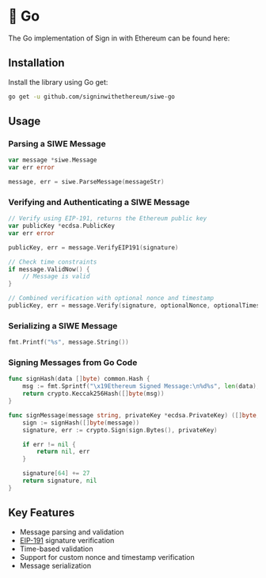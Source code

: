 
# 🏃 Go

The Go implementation of Sign in with Ethereum can be found here:

<FullWidthLink
	href='https://github.com/signinwithethereum/siwe-go'
	logo='/img/github.svg'
	text='signinwithethereum/siwe-go'
	themeAware={true}
/>

## Installation

Install the library using Go get:

```bash
go get -u github.com/signinwithethereum/siwe-go
```

## Usage

### Parsing a SIWE Message

```go
var message *siwe.Message
var err error

message, err = siwe.ParseMessage(messageStr)
```

### Verifying and Authenticating a SIWE Message

```go
// Verify using EIP-191, returns the Ethereum public key
var publicKey *ecdsa.PublicKey
var err error

publicKey, err = message.VerifyEIP191(signature)

// Check time constraints
if message.ValidNow() {
    // Message is valid
}

// Combined verification with optional nonce and timestamp
publicKey, err = message.Verify(signature, optionalNonce, optionalTimestamp)
```

### Serializing a SIWE Message

```go
fmt.Printf("%s", message.String())
```

### Signing Messages from Go Code

```go
func signHash(data []byte) common.Hash {
    msg := fmt.Sprintf("\x19Ethereum Signed Message:\n%d%s", len(data), data)
    return crypto.Keccak256Hash([]byte(msg))
}

func signMessage(message string, privateKey *ecdsa.PrivateKey) ([]byte, error) {
    sign := signHash([]byte(message))
    signature, err := crypto.Sign(sign.Bytes(), privateKey)

    if err != nil {
        return nil, err
    }

    signature[64] += 27
    return signature, nil
}
```

## Key Features

-   Message parsing and validation
-   [EIP-191](https://eips.ethereum.org/EIPS/eip-191) signature verification
-   Time-based validation
-   Support for custom nonce and timestamp verification
-   Message serialization
